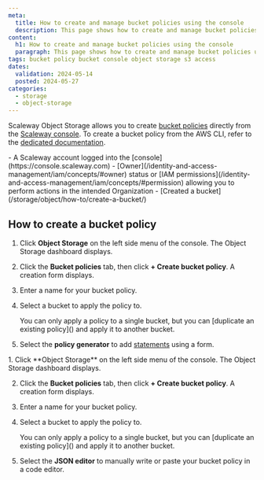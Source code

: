 ```yaml
---
meta:
  title: How to create and manage bucket policies using the console
  description: This page shows how to create and manage bucket policies using the Scaleway console
content:
  h1: How to create and manage bucket policies using the console
  paragraph: This page shows how to create and manage bucket policies using the Scaleway console
tags: bucket policy bucket console object storage s3 access
dates:
  validation: 2024-05-14
  posted: 2024-05-27
categories:
  - storage
  - object-storage
---
```


Scaleway Object Storage allows you to create [bucket policies](/storage/object/concepts/#bucket-policy) directly from the [Scaleway console](https://console.scaleway.com). To create a bucket policy from the AWS CLI, refer to the [dedicated documentation](/storage/object/api-cli/create-bucket-policy/).

<Macro id="storage-bucket-policy" />

<Macro id="requirements" />
- A Scaleway account logged into the [console](https://console.scaleway.com)
- [Owner](/identity-and-access-management/iam/concepts/#owner) status or [IAM permissions](/identity-and-access-management/iam/concepts/#permission) allowing you to perform actions in the intended Organization
- [Created a bucket](/storage/object/how-to/create-a-bucket/)

## How to create a bucket policy

<Tabs id="bucket-policy-gen">
<TabsTab label="Policy generator">

1. Click **Object Storage** on the left side menu of the console. The Object Storage dashboard displays.

2. Click the **Bucket policies** tab, then click **+ Create bucket policy**. A creation form displays.

3. Enter a name for your bucket policy.

4. Select a bucket to apply the policy to. 

    <Message type="note">
      You can only apply a policy to a single bucket, but you can [duplicate an existing policy]() and apply it to another bucket.
    </Message>

5. Select the **policy generator** to add [statements](/storage/object/api-cli/bucket-policy/#statement) using a form.


</TabsTab>
<TabsTab label="JSON editor">
1. Click **Object Storage** on the left side menu of the console. The Object Storage dashboard displays.

2. Click the **Bucket policies** tab, then click **+ Create bucket policy**. A creation form displays.

3. Enter a name for your bucket policy.

4. Select a bucket to apply the policy to. 

    <Message type="note">
      You can only apply a policy to a single bucket, but you can [duplicate an existing policy]() and apply it to another bucket.
    </Message>

5. Select the **JSON editor** to manually write or paste your bucket policy in a code editor.

</TabsTab>
</Tabs>